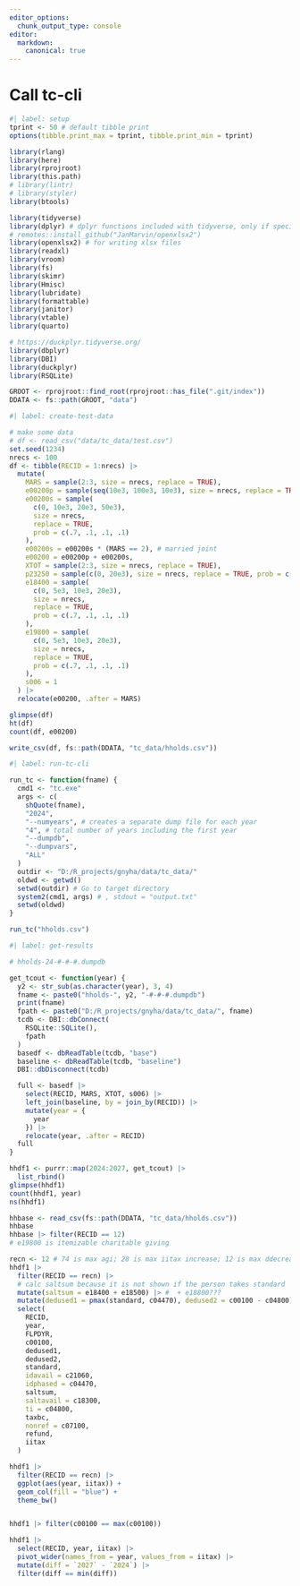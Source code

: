```yaml
---
editor_options: 
  chunk_output_type: console
editor:
  markdown:
    canonical: true  
---
```


# Call tc-cli

```r
#| label: setup
tprint <- 50 # default tibble print
options(tibble.print_max = tprint, tibble.print_min = tprint)

library(rlang)
library(here)
library(rprojroot)
library(this.path)
# library(lintr)
# library(styler)
library(btools)

library(tidyverse)
library(dplyr) # dplyr functions included with tidyverse, only if specifically loaded elsewhere
# remotes::install_github("JanMarvin/openxlsx2")
library(openxlsx2) # for writing xlsx files
library(readxl)
library(vroom)
library(fs)
library(skimr)
library(Hmisc)
library(lubridate)
library(formattable)
library(janitor)
library(vtable)
library(quarto)

# https://duckplyr.tidyverse.org/
library(dbplyr)
library(DBI)
library(duckplyr)
library(RSQLite)

```

```r

GROOT <- rprojroot::find_root(rprojroot::has_file(".git/index"))
DDATA <- fs::path(GROOT, "data")

```

```r
#| label: create-test-data

# make some data
# df <- read_csv("data/tc_data/test.csv")
set.seed(1234)
nrecs <- 100
df <- tibble(RECID = 1:nrecs) |>
  mutate(
    MARS = sample(2:3, size = nrecs, replace = TRUE),
    e00200p = sample(seq(10e3, 100e3, 10e3), size = nrecs, replace = TRUE),
    e00200s = sample(
      c(0, 10e3, 20e3, 50e3),
      size = nrecs,
      replace = TRUE,
      prob = c(.7, .1, .1, .1)
    ),
    e00200s = e00200s * (MARS == 2), # married joint
    e00200 = e00200p + e00200s,
    XTOT = sample(2:3, size = nrecs, replace = TRUE),
    p23250 = sample(c(0, 20e3), size = nrecs, replace = TRUE, prob = c(.8, .2)),
    e18400 = sample(
      c(0, 5e3, 10e3, 20e3),
      size = nrecs,
      replace = TRUE,
      prob = c(.7, .1, .1, .1)
    ),
    e19800 = sample(
      c(0, 5e3, 10e3, 20e3),
      size = nrecs,
      replace = TRUE,
      prob = c(.7, .1, .1, .1)
    ),
    s006 = 1
  ) |>
  relocate(e00200, .after = MARS)

glimpse(df)
ht(df)
count(df, e00200)

write_csv(df, fs::path(DDATA, "tc_data/hholds.csv"))

```


```r
#| label: run-tc-cli

run_tc <- function(fname) {
  cmd1 <- "tc.exe"
  args <- c(
    shQuote(fname),
    "2024",
    "--numyears", # creates a separate dump file for each year
    "4", # total number of years including the first year
    "--dumpdb",
    "--dumpvars",
    "ALL"
  )
  outdir <- "D:/R_projects/gnyha/data/tc_data/"
  oldwd <- getwd()
  setwd(outdir) # Go to target directory
  system2(cmd1, args) # , stdout = "output.txt"
  setwd(oldwd)
}

run_tc("hholds.csv")

```

```r
#| label: get-results

# hholds-24-#-#-#.dumpdb

get_tcout <- function(year) {
  y2 <- str_sub(as.character(year), 3, 4)
  fname <- paste0("hholds-", y2, "-#-#-#.dumpdb")
  print(fname)
  fpath <- paste0("D:/R_projects/gnyha/data/tc_data/", fname)
  tcdb <- DBI::dbConnect(
    RSQLite::SQLite(),
    fpath
  )
  basedf <- dbReadTable(tcdb, "base")
  baseline <- dbReadTable(tcdb, "baseline")
  DBI::dbDisconnect(tcdb)

  full <- basedf |>
    select(RECID, MARS, XTOT, s006) |>
    left_join(baseline, by = join_by(RECID)) |>
    mutate(year = {
      year
    }) |>
    relocate(year, .after = RECID)
  full
}

hhdf1 <- purrr::map(2024:2027, get_tcout) |>
  list_rbind()
glimpse(hhdf1)
count(hhdf1, year)
ns(hhdf1)

hhbase <- read_csv(fs::path(DDATA, "tc_data/hholds.csv"))
hhbase
hhbase |> filter(RECID == 12)
# e19800 is itemizable charitable giving

recn <- 12 # 74 is max agi; 28 is max iitax increase; 12 is max ddecrease
hhdf1 |>
  filter(RECID == recn) |>
  # calc saltsum because it is not shown if the person takes standard
  mutate(saltsum = e18400 + e18500) |> #  + e18800???
  mutate(dedused1 = pmax(standard, c04470), dedused2 = c00100 - c04800) |>
  select(
    RECID,
    year,
    FLPDYR,
    c00100,
    dedused1,
    dedused2,
    standard,
    idavail = c21060,
    idphased = c04470,
    saltsum,
    saltavail = c18300,
    ti = c04800,
    taxbc,
    nonref = c07100,
    refund,
    iitax
  )

hhdf1 |>
  filter(RECID == recn) |>
  ggplot(aes(year, iitax)) +
  geom_col(fill = "blue") +
  theme_bw()


hhdf1 |> filter(c00100 == max(c00100))

hhdf1 |>
  select(RECID, year, iitax) |>
  pivot_wider(names_from = year, values_from = iitax) |>
  mutate(diff = `2027` - `2024`) |>
  filter(diff == min(diff))

```
